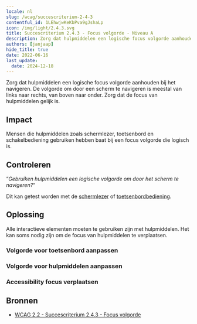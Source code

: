 ```yaml
---
locale: nl
slug: /wcag/succescriterium-2-4-3
contentful_id: 1LEhwjwKeKbPva9gJshaLp
icon: /img/light/2.4.3.svg
title: Succescriterium 2.4.3 - Focus volgorde - Niveau A
description: Zorg dat hulpmiddelen een logische focus volgorde aanhouden bij het navigeren. De volgorde om door een scherm te navigeren is meestal van links naar rechts, van boven naar onder. Zorg dat de focus van hulpmiddelen gelijk is.
authors: [janjaap]
hide_title: true
date: 2022-06-16
last_update:
  date: 2024-12-18
---
```


<Hero
  title="Focus volgorde"
  image="/img/light/2.4.3.svg"
  alt="WCAG 2.4.3 icon"
  prefix="Succescriterium 2.4.3"
  suffix="Niveau A"
/>

Zorg dat hulpmiddelen een logische focus volgorde aanhouden bij het navigeren. De volgorde om door een scherm te navigeren is meestal van links naar rechts, van boven naar onder. Zorg dat de focus van hulpmiddelen gelijk is.

## Impact

Mensen die hulpmiddelen zoals schermlezer, toetsenbord en schakelbediening gebruiken hebben baat bij een focus volgorde die logisch is.

## Controleren

“*Gebruiken hulpmiddelen een logische volgorde om door het scherm te navigeren?*“

Dit kan getest worden met de [schermlezer](/nl/stats/schermlezer) of [toetsenbordbediening](/nl/stats/toetsenbordbediening).

## Oplossing

Alle interactieve elementen moeten te gebruiken zijn met hulpmiddelen. Het kan soms nodig zijn om de focus van hulpmiddelen te verplaatsen.

### Volgorde voor toetsenbord aanpassen

<CodeSample id="keyboard-order" locale="nl"/>

### Volgorde voor hulpmiddelen aanpassen

<CodeSample id="accessibility-order" locale="nl"/>

### Accessibility focus verplaatsen

<CodeSample id="accessibility-focus" locale="nl"/>

## Bronnen

- [WCAG 2.2 - Succescriterium 2.4.3 - Focus volgorde](https://www.w3.org/Translations/WCAG22-nl/#focus-volgorde)
